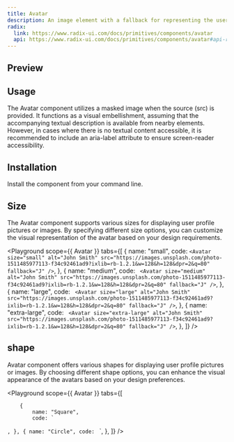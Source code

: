```yaml
---
title: Avatar
description: An image element with a fallback for representing the user.
radix:
  link: https://www.radix-ui.com/docs/primitives/components/avatar
  api: https://www.radix-ui.com/docs/primitives/components/avatar#api-reference
---
```


## Preview

<Preview>
  <Avatar
    alt="John Smith"
    src="https://images.unsplash.com/photo-1511485977113-f34c92461ad9?ixlib=rb-1.2.1&w=128&h=128&dpr=2&q=80"
    fallback="J"
  />
</Preview>

## Usage
The Avatar component utilizes a masked image when the source (src) is provided. 
It functions as a visual embellishment, assuming that the accompanying textual description is available from nearby elements. 
However, in cases where there is no textual content accessible, 
it is recommended to include an aria-label attribute to ensure screen-reader accessibility.

## Installation

Install the component from your command line.

<LiveProvider>
    <LiveEditor code={`npm install @raystack/apsara`} border/>
</LiveProvider>

## Size

The Avatar component supports various sizes for displaying user profile pictures or images. 
By specifying different size options, you can customize the visual representation of the avatar based on your design requirements.

<Playground
    scope={{ Avatar }}
    tabs={[
        {
            name: "small",
            code: 
`<Avatar
  size="small"
  alt="John Smith"
  src="https://images.unsplash.com/photo-1511485977113-f34c92461ad9?ixlib=rb-1.2.1&w=128&h=128&dpr=2&q=80"
  fallback="J"
/>`,
        },
        {
            name: "medium",
            code: `
<Avatar
  size="medium"
  alt="John Smith"
  src="https://images.unsplash.com/photo-1511485977113-f34c92461ad9?ixlib=rb-1.2.1&w=128&h=128&dpr=2&q=80"
  fallback="J"
/>`,
        },
        {
            name: "large",
            code: `
<Avatar
  size="large"
  alt="John Smith"
  src="https://images.unsplash.com/photo-1511485977113-f34c92461ad9?ixlib=rb-1.2.1&w=128&h=128&dpr=2&q=80"
  fallback="J"
/>`,
        },
        {
            name: "extra-large",
            code: `
<Avatar
  size="extra-large"
  alt="John Smith"
  src="https://images.unsplash.com/photo-1511485977113-f34c92461ad9?ixlib=rb-1.2.1&w=128&h=128&dpr=2&q=80"
  fallback="J"
/>`,
        },
    ]}
/>

## shape

Avatar component offers various shapes for displaying user profile pictures or images. By choosing different shape options, you can enhance the visual appearance of the avatars based on your design preferences.

<Playground
    scope={{ Avatar }}
    tabs={[
        
        {
            name: "Square",
            code: `
<Avatar
  shape="square"
  alt="John Smith"
  src="https://images.unsplash.com/photo-1511485977113-f34c92461ad9?ixlib=rb-1.2.1&w=128&h=128&dpr=2&q=80"
  fallback="J"
/>`,
        },
        {
            name: "Circle",
            code: `
<Avatar
  shape="circle"
  alt="John Smith"
  src="https://images.unsplash.com/photo-1511485977113-f34c92461ad9?ixlib=rb-1.2.1&w=128&h=128&dpr=2&q=80"
  fallback="J"
/>`,
        },
    ]}
/>